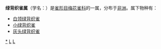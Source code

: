 {{Automatic Taxobox
| taxon = Nesocharis
| authority = {{link-en|博伊德·亚历山大|Boyd Alexander|Alexander}}, 1903
| subdivision_ranks = 物种
| subdivision = 见正文
}}

'''绿背织雀属'''（学名：{{lang|la|''Nesocharis''}}）是[[雀形目|雀形目]][[梅花雀科|梅花雀科]]的一属，分布于[[非洲|非洲]]。属下物种有：

* [[白领绿背织雀|白领绿背织雀]] {{lang|la|Nesocharis ansorgei''}}
* [[小绿背织雀|小绿背织雀]] {{lang|la|Nesocharis shelleyi''}}
* [[灰头绿背织雀|灰头绿背织雀]] {{lang|la|''Nesocharis capistrata''}}
{{Taxonbar}}
[[Category:绿背织雀属|*]]
[[Category:_梅花雀科|L]]
[[Category:_1903年描述的分类群|L]]